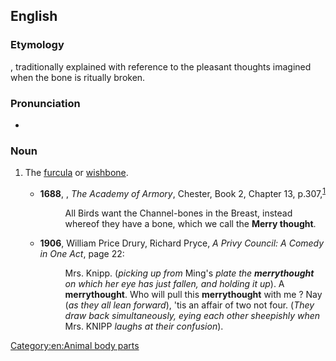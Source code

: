==English==

===Etymology===
{{compound|en|merry|thought}}, traditionally explained with reference to the pleasant thoughts imagined when the bone is ritually broken.

===Pronunciation===
* {{IPA|en|/ˈmɛɹɪθɔːt/}}

===Noun===
{{en-noun}}

# {{lb|en|archaic}} The [[furcula]] or [[wishbone]].
#* '''1688''', {{w|Randle Holme}}, ''The Academy of Armory'', Chester, Book 2, Chapter 13, p.{{nbsp}}307,<sup>[http://name.umdl.umich.edu/A44230.0001.001]</sup>
#*: All Birds want the Channel-bones in the Breast, instead whereof they have a bone, which we call the '''Merry thought'''.
#* '''1906''', William Price Drury, Richard Pryce, ''A Privy Council: A Comedy in One Act'', page 22:
#*: Mrs. Knipp. (''picking up from'' Ming's ''plate the '''merrythought''' on which her eye has just fallen, and holding it up''). A '''merrythought'''. Who will pull this '''merrythought''' with me ? Nay (''as they all lean forward''), &#39;tis an affair of two not four. (''They draw back simultaneously, eying each other sheepishly when'' Mrs. KNIPP ''laughs at their confusion'').

[[Category:en:Animal body parts]]